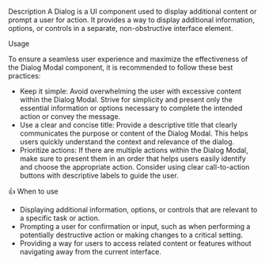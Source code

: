 
<Title>Dialog</Title>

Description A Dialog is a UI component used to display additional content or prompt a user for action.
It provides a way to display additional information, options, or controls in a separate, non-obstructive interface element.

<Subtitle>Usage</Subtitle>

To ensure a seamless user experience and maximize the effectiveness of the Dialog Modal component, it is recommended to follow these best practices:

- Keep it simple: Avoid overwhelming the user with excessive content within the Dialog Modal. Strive for simplicity and present only the essential information or options necessary to complete the intended action or convey the message.
- Use a clear and concise title: Provide a descriptive title that clearly communicates the purpose or content of the Dialog Modal. This helps users quickly understand the context and relevance of the dialog.
- Prioritize actions: If there are multiple actions within the Dialog Modal, make sure to present them in an order that helps users easily identify and choose the appropriate action. Consider using clear call-to-action buttons with descriptive labels to guide the user.

<Subtitle>👍 When to use</Subtitle>

- Displaying additional information, options, or controls that are relevant to a specific task or action.
- Prompting a user for confirmation or input, such as when performing a potentially destructive action or making changes to a critical setting.
- Providing a way for users to access related content or features without navigating away from the current interface.

<Title>Properties</Title>

<ArgTypes of="bq-dialog" />
